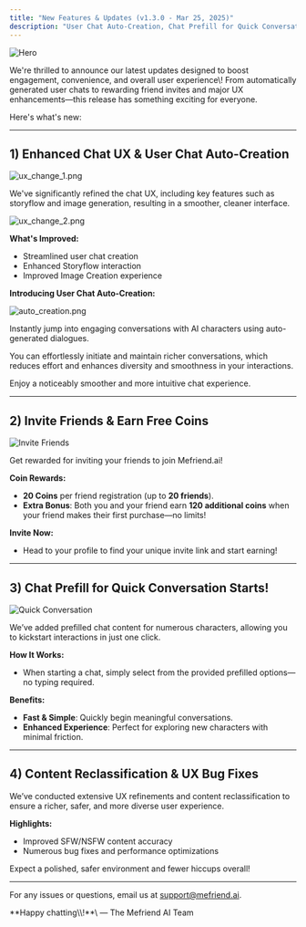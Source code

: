 ```yaml
---
title: "New Features & Updates (v1.3.0 - Mar 25, 2025)"
description: "User Chat Auto-Creation, Chat Prefill for Quick Conversation Starts, Invite Friends & Earn Free Coins,  Enhanced Chat UX,Content Reclassification & UX Bug Fixes, and more!" 
---
```


<img
  className="block"
  src="/images/changelog/2025_03_25/thumbnail.png"
  alt="Hero"
/>

We're thrilled to announce our latest updates designed to boost engagement, convenience, and overall user experience\\! From automatically generated user chats to rewarding friend invites and major UX enhancements—this release has something exciting for everyone.

Here's what's new:

---

## 1) Enhanced Chat UX & User Chat Auto-Creation

![ux_change_1.png](/images/changelog/2025_03_25/ux_change_1.png)

We've significantly refined the chat UX, including key features such as storyflow and image generation, resulting in a smoother, cleaner interface.

![ux_change_2.png](/images/changelog/2025_03_25/ux_change_2.png)

**What's Improved:**

- Streamlined user chat creation
- Enhanced Storyflow interaction
- Improved Image Creation experience

**Introducing User Chat Auto-Creation:**

![auto_creation.png](/images/changelog/2025_03_25/auto_creation.png)

Instantly jump into engaging conversations with AI characters using auto-generated dialogues.

You can effortlessly initiate and maintain richer conversations, which reduces effort and enhances diversity and smoothness in your interactions.

Enjoy a noticeably smoother and more intuitive chat experience.

---

## 2) Invite Friends & Earn Free Coins

<img
  className="block"
  src="/images/changelog/2025_03_25/invite_friends.png"
  alt="Invite Friends"
/>

Get rewarded for inviting your friends to join Mefriend.ai!

**Coin Rewards:**

- **20 Coins** per friend registration (up to **20 friends**).
- **Extra Bonus**: Both you and your friend earn **120 additional coins** when your friend makes their first purchase—no limits!

**Invite Now:**

- Head to your profile to find your unique invite link and start earning!

---

## 3) Chat Prefill for Quick Conversation Starts!

<img
  className="block"
  src="/images/changelog/2025_03_25/quick_conversation.png"
  alt="Quick Conversation"
/>

We’ve added prefilled chat content for numerous characters, allowing you to kickstart interactions in just one click.

**How It Works:**

- When starting a chat, simply select from the provided prefilled options—no typing required.

**Benefits:**

- **Fast & Simple**: Quickly begin meaningful conversations.
- **Enhanced Experience**: Perfect for exploring new characters with minimal friction.

---

## 4) Content Reclassification & UX Bug Fixes

We’ve conducted extensive UX refinements and content reclassification to ensure a richer, safer, and more diverse user experience.

**Highlights:**

- Improved SFW/NSFW content accuracy
- Numerous bug fixes and performance optimizations

Expect a polished, safer environment and fewer hiccups overall!

---

For any issues or questions, email us at [support@mefriend.ai](mailto:support@mefriend.ai).

<Note>
  **Happy chatting\\!**\
  — The Mefriend AI Team
</Note>